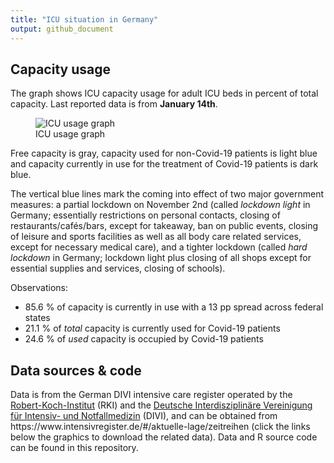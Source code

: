 ```yaml
---
title: "ICU situation in Germany"
output: github_document
---
```



## Capacity usage

The graph shows ICU capacity usage for adult ICU beds in percent of total capacity. Last reported data is from **January 14th**. 

![ICU usage graph](icu_usage.png)

Free capacity is gray, capacity used for non-Covid-19 patients is light blue and capacity currently in use for the treatment of Covid-19 patients is dark blue.

The vertical blue lines mark the coming into effect of two major government measures: a partial lockdown on November 2nd (called *lockdown light* in Germany; essentially restrictions on personal contacts, closing of restaurants/cafés/bars, except for takeaway, ban on public events, closing of leisure and sports facilities as well as all body care related services, except for necessary medical care), and a tighter lockdown (called *hard lockdown* in Germany; lockdown light plus closing of all shops except for essential supplies and services, closing of schools).

Observations:

* 85.6 % of capacity is currently in use with a 13 pp spread across federal states
* 21.1 % of *total* capacity is currently used for Covid-19 patients
* 24.6 % of *used* capacity is occupied by Covid-19 patients



## Data sources & code

Data is from the German DIVI intensive care register operated by the [Robert-Koch-Institut]() (RKI) and the [Deutsche Interdisziplinäre Vereinigung für Intensiv- und Notfallmedizin](<https://www.divi.de/>) (DIVI), and can be obtained from https://www.intensivregister.de/#/aktuelle-lage/zeitreihen (click the links below the graphics to download the related data).
Data and R source code can be found in this repository.